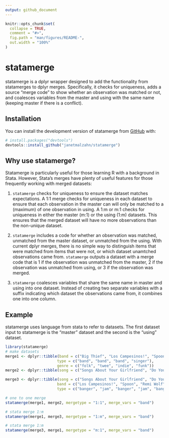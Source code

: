 ```yaml
---
output: github_document
---
```


<!-- README.md is generated from README.Rmd. Please edit that file -->

```r
knitr::opts_chunk$set(
  collapse = TRUE,
  comment = "#>",
  fig.path = "man/figures/README-",
  out.width = "100%"
)
```

# statamerge

<!-- badges: start -->
<!-- badges: end -->

statamerge is a dplyr wrapper designed to add the functionality from statamerges to dplyr merges. Specifically, it checks for uniqueness, adds a source "merge code" to show whether an observation was matched or not, and coalesces variables from the master and using with the same name (keeping master if there is a conflict).

## Installation

You can install the development version of statamerge from [GitHub](https://github.com/) with:

``` r
# install.packages("devtools")
devtools::install_github("janetmalzahn/statamerge")
```

## Why use statamerge?
Statamerge is particularly useful for those learning R with a background in Stata. However, Stata's merges have plenty of useful features for those frequently working with merged datasets:

1. `statamerge` checks for uniqueness to ensure the dataset matches expectations. A 1:1 merge checks for uniqueness in each dataset to ensure that each observation in the master can will only be matched to a (maximum) of one observation in using. A 1:m or m:1 checks for uniqueness in either the master (m:1) or the using (1:m) datasets. This ensures that the merged dataset will have no more observations than the non-unique dataset. 

2. `statamerge` includes a code for whether an observation was matched, unmatched from the master dataset, or unmatched from the using. With current dplyr merges, there is no simple way to distinguish items that were matched from items that were not, or which dataset unamtched observations came from. `statamerge` outputs a dataset with a merge code that is 1 if the observation was unmatched from the master, 2 if the observation was unmatched from using, or 3 if the observation was merged. 

3. `statamerge` coalesces variables that share the same name in master and using into one dataset. Instead of creating two separate variables with a suffix indicating which dataset the observations came from, it combines one into one column.

## Example

statamerge uses language from stata to refer to datasets. The first dataset input to statamerge is the "master" dataset and the second is the "using" dataset. 

```r
library(statamerge)
# make datasets
merge1 <- dplyr::tibble(band = c("Big Thief", "Los Campesinos!", "Spoon", "Remi Wolf"),
                       type = c("band", "band", "band", "singer"),
                       genre = c("folk", "twee", "indie", "funk"))
merge2 <- dplyr::tibble(song = c("Songs About Your Girlfriend", "Do You", "Michael", "Jesus Etc"), band = c("Los Campesinos!", "Spoon", "Remi Wolf", "Wilco"), type = c("banger", "jam", "banger", "jam"))

merge3 <- dplyr::tibble(song = c("Songs About Your Girlfriend", "Do You", "Michael", "Jesus Etc", "The Underdog"),
                       band = c("Los Campesinos!", "Spoon", "Remi Wolf", "Wilco", "Spoon"),
                       type = c("banger", "jam", "banger", "jam", "banger"))

# one to one merge
statamerge(merge1, merge2, mergetype = "1:1", merge_vars = "band")
```

```r
# stata merge 1:m
statamerge(merge1, merge3, mergetype = "1:m", merge_vars = "band")
```

```r
# stata merge 1:m
statamerge(merge3, merge1, mergetype = "m:1", merge_vars = "band")
```
